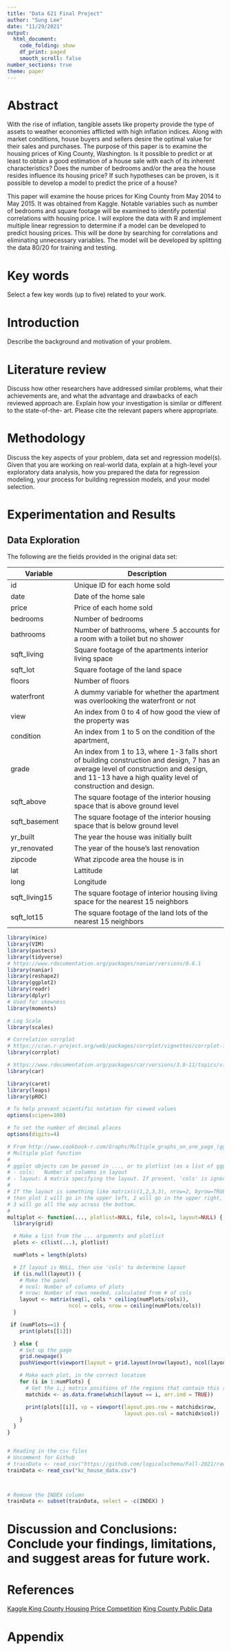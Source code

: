 ```yaml
---
title: "Data 621 Final Project"
author: "Sung Lee"
date: "11/29/2021"
output: 
  html_document:
    code_folding: show
    df_print: paged
    smooth_scroll: false
number_sections: true
theme: paper
---
```


# Abstract  
With the rise of inflation, tangible assets like property provide the type of assets to weather economies afflicted with high inflation indices. Along with market conditions, house buyers and sellers desire the optimal value for their sales and purchases. The purpose of this paper is to examine the housing prices of King County, Washington. Is it possible to predict or at least to obtain a good estimation of a house sale with each of its inherent characteristics? Does the number of bedrooms and/or the area the house resides influence its housing price? If such hypotheses can be proven, is it possible to develop a model to predict the price of a house?  

This paper will examine the house prices for King County from May 2014 to May 2015. It was obtained from Kaggle. Notable variables such as number of bedrooms and square footage will be examined to identify potential correlations with housing price. I will explore the data with R and implement multiple linear regression to determine if a model can be developed to predict housing prices. This will be done by searching for correlations and eliminating unnecessary variables. The model will be developed by splitting the data 80/20 for training and testing. 


# Key words
Select a few key words (up to five) related to your work.

# Introduction
Describe the background and motivation of your problem.

# Literature review
Discuss how other researchers have addressed similar problems, what their achievements are, and what the advantage and drawbacks of each reviewed approach are. Explain how your investigation is similar or different to the state-of-the- art. Please cite the relevant papers where appropriate.

# Methodology
Discuss the key aspects of your problem, data set and regression model(s). Given that you are working on real-world data, explain at a high-level your exploratory data analysis, how you prepared the data for regression modeling, your process for building regression models, and your model selection.

# Experimentation and Results

## Data Exploration

The following are the fields provided in the original data set:  

Variable| Description
--------|-------------------
id| Unique ID for each home sold
date| Date of the home sale
price| Price of each home sold
bedrooms| Number of bedrooms
bathrooms| Number of bathrooms, where .5 accounts for a room with a toilet but no shower
sqft_living| Square footage of the apartments interior living space
sqft_lot| Square footage of the land space
floors| Number of floors
waterfront| A dummy variable for whether the apartment was overlooking the waterfront or not
view| An index from 0 to 4 of how good the view of the property was
condition| An index from 1 to 5 on the condition of the apartment,
grade| An index from 1 to 13, where 1-3 falls short of building construction and design, 7 has an average level of construction and design, and 11-13 have a high quality level of construction and design.
sqft_above| The square footage of the interior housing space that is above ground level
sqft_basement| The square footage of the interior housing space that is below ground level
yr_built| The year the house was initially built
yr_renovated| The year of the house’s last renovation
zipcode| What zipcode area the house is in
lat| Lattitude
long| Longitude
sqft_living15| The square footage of interior housing living space for the nearest 15 neighbors
sqft_lot15| The square footage of the land lots of the nearest 15 neighbors  



```r
library(mice)
library(VIM)
library(pastecs)
library(tidyverse)
# https://www.rdocumentation.org/packages/naniar/versions/0.6.1
library(naniar)
library(reshape2)
library(ggplot2)
library(readr)
library(dplyr)
# Used for skewness
library(moments)

# Log Scale
library(scales)

# Correlation corrplot
# https://cran.r-project.org/web/packages/corrplot/vignettes/corrplot-intro.html
library(corrplot)

# https://www.rdocumentation.org/packages/car/versions/3.0-11/topics/vif
library(car)

library(caret)
library(leaps)
library(pROC)
```  

 

```r
# To help prevent scientific notation for viewed values
options(scipen=100)

# To set the number of decimal places
options(digits=4)

# From http://www.cookbook-r.com/Graphs/Multiple_graphs_on_one_page_(ggplot2)/
# Multiple plot function
#
# ggplot objects can be passed in ..., or to plotlist (as a list of ggplot objects)
# - cols:   Number of columns in layout
# - layout: A matrix specifying the layout. If present, 'cols' is ignored.
#
# If the layout is something like matrix(c(1,2,3,3), nrow=2, byrow=TRUE),
# then plot 1 will go in the upper left, 2 will go in the upper right, and
# 3 will go all the way across the bottom.
#
multiplot <- function(..., plotlist=NULL, file, cols=1, layout=NULL) {
  library(grid)

  # Make a list from the ... arguments and plotlist
  plots <- c(list(...), plotlist)

  numPlots = length(plots)

  # If layout is NULL, then use 'cols' to determine layout
  if (is.null(layout)) {
    # Make the panel
    # ncol: Number of columns of plots
    # nrow: Number of rows needed, calculated from # of cols
    layout <- matrix(seq(1, cols * ceiling(numPlots/cols)),
                    ncol = cols, nrow = ceiling(numPlots/cols))
  }

 if (numPlots==1) {
    print(plots[[1]])

  } else {
    # Set up the page
    grid.newpage()
    pushViewport(viewport(layout = grid.layout(nrow(layout), ncol(layout))))

    # Make each plot, in the correct location
    for (i in 1:numPlots) {
      # Get the i,j matrix positions of the regions that contain this subplot
      matchidx <- as.data.frame(which(layout == i, arr.ind = TRUE))

      print(plots[[i]], vp = viewport(layout.pos.row = matchidx$row,
                                      layout.pos.col = matchidx$col))
    }
  }
}


# Reading in the csv files
# Uncomment for Github
# trainData <- read_csv("https://github.com/logicalschema/Fall-2021/raw/main/DATA621/hw5/wine-training-data.csv")
trainData <- read_csv("kc_house_data.csv")



# Remove the INDEX column
trainData <- subset(trainData, select = -c(INDEX) )

```  


# Discussion and Conclusions: Conclude your findings, limitations, and suggest areas for future work.

# References
[Kaggle King County Housing Price Competition](https://www.kaggle.com/c/king-county-house-prices/overview)
[King County Public Data](https://kingcounty.gov/services/data.aspx)

# Appendix
